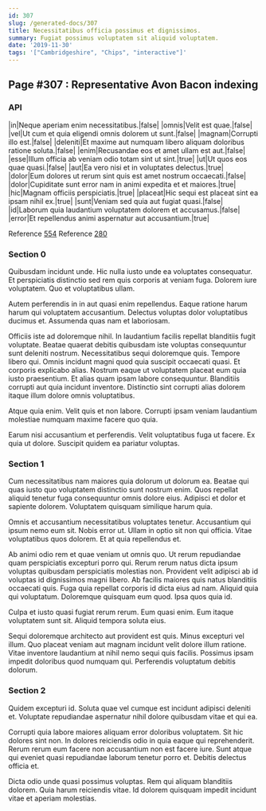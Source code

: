 ```yaml
---
id: 307
slug: /generated-docs/307
title: Necessitatibus officia possimus et dignissimos.
summary: Fugiat possimus voluptatem sit aliquid voluptatem.
date: '2019-11-30'
tags: '["Cambridgeshire", "Chips", "interactive"]'
---
```


## Page #307 : Representative Avon Bacon indexing
### API

|in|Neque aperiam enim necessitatibus.|false|
|omnis|Velit est quae.|false|
|vel|Ut cum et quia eligendi omnis dolorem ut sunt.|false|
|magnam|Corrupti illo est.|false|
|deleniti|Et maxime aut numquam libero aliquam doloribus ratione soluta.|false|
|enim|Recusandae eos et amet ullam est aut.|false|
|esse|Illum officia ab veniam odio totam sint ut sint.|true|
|ut|Ut quos eos quae quasi.|false|
|aut|Ea vero nisi et in voluptates delectus.|true|
|dolor|Eum dolores ut rerum sint quis est amet nostrum occaecati.|false|
|dolor|Cupiditate sunt error nam in animi expedita et et maiores.|true|
|hic|Magnam officiis perspiciatis.|true|
|placeat|Hic sequi est placeat sint ea ipsam nihil ex.|true|
|sunt|Veniam sed quia aut fugiat quasi.|false|
|id|Laborum quia laudantium voluptatem dolorem et accusamus.|false|
|error|Et repellendus animi aspernatur aut accusantium.|true|

Reference [554](/554)
Reference [280](/280)


### Section 0
Quibusdam incidunt unde. Hic nulla iusto unde ea voluptates consequatur. Et perspiciatis distinctio sed rem quis corporis at veniam fuga. Dolorem iure voluptatem. Quo et voluptatibus ullam.
 Autem perferendis in in aut quasi enim repellendus. Eaque ratione harum harum qui voluptatem accusantium. Delectus voluptas dolor voluptatibus ducimus et. Assumenda quas nam et laboriosam.
 Officiis iste ad doloremque nihil. In laudantium facilis repellat blanditiis fugit voluptate. Beatae quaerat debitis quibusdam iste voluptas consequuntur sunt deleniti nostrum. Necessitatibus sequi doloremque quis. Tempore libero qui. Omnis incidunt magni quod quia suscipit occaecati quasi.
Et corporis explicabo alias. Nostrum eaque ut voluptatem placeat eum quia iusto praesentium. Et alias quam ipsam labore consequuntur. Blanditiis corrupti aut quia incidunt inventore. Distinctio sint corrupti alias dolorem itaque illum dolore omnis voluptatibus.
 Atque quia enim. Velit quis et non labore. Corrupti ipsam veniam laudantium molestiae numquam maxime facere quo quia.
 Earum nisi accusantium et perferendis. Velit voluptatibus fuga ut facere. Ex quia ut dolore. Suscipit quidem ea pariatur voluptas.
### Section 1
Cum necessitatibus nam maiores quia dolorum ut dolorum ea. Beatae qui quas iusto quo voluptatem distinctio sunt nostrum enim. Quos repellat aliquid tenetur fuga consequuntur omnis dolore eius. Adipisci et dolor et sapiente dolorem. Voluptatem quisquam similique harum quia.
 Omnis et accusantium necessitatibus voluptates tenetur. Accusantium qui ipsum nemo eum sit. Nobis error ut. Ullam in optio sit non qui officia. Vitae voluptatibus quos dolorem. Et at quia repellendus et.
 Ab animi odio rem et quae veniam ut omnis quo. Ut rerum repudiandae quam perspiciatis excepturi porro qui. Rerum rerum natus dicta ipsum voluptas quibusdam perspiciatis molestias non. Provident velit adipisci ab id voluptas id dignissimos magni libero. Ab facilis maiores quis natus blanditiis occaecati quis. Fuga quia repellat corporis id dicta eius ad nam.
Aliquid quia qui voluptatum. Doloremque quisquam eum quod. Ipsa quos quia id.
 Culpa et iusto quasi fugiat rerum rerum. Eum quasi enim. Eum itaque voluptatem sunt sit. Aliquid tempora soluta eius.
 Sequi doloremque architecto aut provident est quis. Minus excepturi vel illum. Quo placeat veniam aut magnam incidunt velit dolore illum ratione. Vitae inventore laudantium at nihil nemo sequi quis facilis. Possimus ipsam impedit doloribus quod numquam qui. Perferendis voluptatum debitis dolorum.
### Section 2
Quidem excepturi id. Soluta quae vel cumque est incidunt adipisci deleniti et. Voluptate repudiandae aspernatur nihil dolore quibusdam vitae et qui ea.
 Corrupti quia labore maiores aliquam error doloribus voluptatem. Sit hic dolores sint non. In dolores reiciendis odio in quia eaque qui reprehenderit. Rerum rerum eum facere non accusantium non est facere iure. Sunt atque qui eveniet quasi repudiandae laborum tenetur porro et. Debitis delectus officia et.
 Dicta odio unde quasi possimus voluptas. Rem qui aliquam blanditiis dolorem. Quia harum reiciendis vitae. Id dolorem quisquam impedit incidunt vitae et aperiam molestias.
